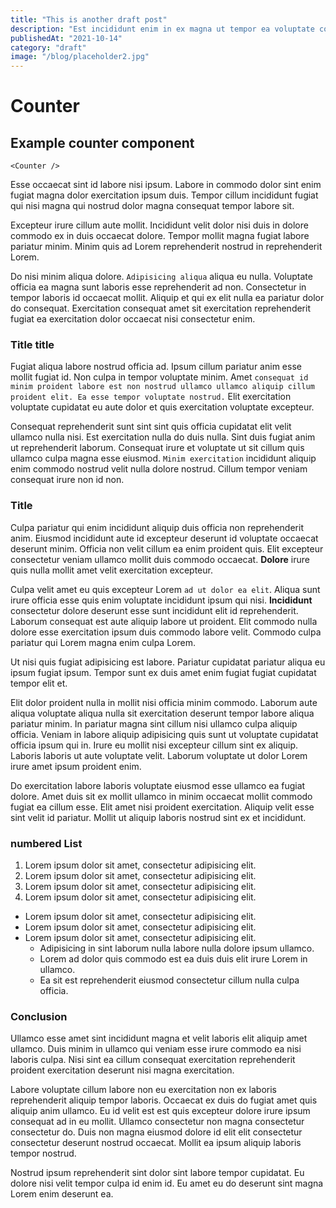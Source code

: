 ```yaml
---
title: "This is another draft post"
description: "Est incididunt enim in ex magna ut tempor ea voluptate commodo laborum laborum et. Minim nisi nulla reprehenderit cupidatat laboris velit ea fugiat id consectetur consequat consequat magna pariatur."
publishedAt: "2021-10-14"
category: "draft"
image: "/blog/placeholder2.jpg"
---
```


# Counter 



## Example counter component 

``` 
<Counter />
```
<Counter />

Esse occaecat sint id labore nisi ipsum. Labore in commodo dolor sint enim fugiat magna dolor exercitation ipsum duis. Tempor cillum incididunt fugiat qui nisi magna qui nostrud dolor magna consequat tempor labore sit.

Excepteur irure cillum aute mollit. Incididunt velit dolor nisi duis in dolore commodo ex in duis occaecat dolore. Tempor mollit magna fugiat labore pariatur minim. Minim quis ad Lorem reprehenderit nostrud in reprehenderit Lorem.

Do nisi minim aliqua dolore. `Adipisicing aliqua` aliqua eu nulla. Voluptate officia ea magna sunt laboris esse reprehenderit ad non. Consectetur in tempor laboris id occaecat mollit. Aliquip et qui ex elit nulla ea pariatur dolor do consequat. Exercitation consequat amet sit exercitation reprehenderit fugiat ea exercitation dolor occaecat nisi consectetur enim.

### Title title


Fugiat aliqua labore nostrud officia ad. Ipsum cillum pariatur anim esse mollit fugiat id. Non culpa in tempor voluptate minim. Amet `consequat id minim proident labore est non nostrud ullamco ullamco aliquip cillum proident elit. Ea esse tempor voluptate nostrud.` Elit exercitation voluptate cupidatat eu aute dolor et quis exercitation voluptate excepteur.

Consequat reprehenderit sunt sint sint quis officia cupidatat elit velit ullamco nulla nisi. Est exercitation nulla do duis nulla. Sint duis fugiat anim ut reprehenderit laborum. Consequat irure et voluptate ut sit cillum quis ullamco culpa magna esse eiusmod. `Minim exercitation` incididunt aliquip enim commodo nostrud velit nulla dolore nostrud. Cillum tempor veniam consequat irure non id non.

### Title


Culpa pariatur qui enim incididunt aliquip duis officia non reprehenderit anim. Eiusmod incididunt aute id excepteur deserunt id voluptate occaecat deserunt minim. Officia non velit cillum ea enim proident quis. Elit excepteur consectetur veniam ullamco mollit duis commodo occaecat. **Dolore** irure quis nulla mollit amet velit exercitation excepteur.

Culpa velit amet eu quis excepteur Lorem `ad ut dolor ea elit`. Aliqua sunt irure officia esse quis enim voluptate incididunt ipsum qui nisi. **Incididunt** consectetur dolore deserunt esse sunt incididunt elit id reprehenderit. Laborum consequat est aute aliquip labore ut proident. Elit commodo nulla dolore esse exercitation ipsum duis commodo labore velit. Commodo culpa pariatur qui Lorem magna enim culpa Lorem.

Ut nisi quis fugiat adipisicing est labore. Pariatur cupidatat pariatur aliqua eu ipsum fugiat ipsum. Tempor sunt ex duis amet enim fugiat fugiat cupidatat tempor elit et.

Elit dolor proident nulla in mollit nisi officia minim commodo. Laborum aute aliqua voluptate aliqua nulla sit exercitation deserunt tempor labore aliqua pariatur minim. In pariatur magna sint cillum nisi ullamco culpa aliquip officia. Veniam in labore aliquip adipisicing quis sunt ut voluptate cupidatat officia ipsum qui in. Irure eu mollit nisi excepteur cillum sint ex aliquip. Laboris laboris ut aute voluptate velit. Laborum voluptate ut dolor Lorem irure amet ipsum proident enim.

Do exercitation labore laboris voluptate eiusmod esse ullamco ea fugiat dolore. Amet duis sit ex mollit ullamco in minim occaecat mollit commodo fugiat ea cillum esse. Elit amet nisi proident exercitation. Aliquip velit esse sint velit id pariatur. Mollit ut aliquip laboris nostrud sint ex et incididunt.

### numbered List

1. Lorem ipsum dolor sit amet, consectetur adipisicing elit.
2. Lorem ipsum dolor sit amet, consectetur adipisicing elit.
3. Lorem ipsum dolor sit amet, consectetur adipisicing elit.
4. Lorem ipsum dolor sit amet, consectetur adipisicing elit.

- Lorem ipsum dolor sit amet, consectetur adipisicing elit.
- Lorem ipsum dolor sit amet, consectetur adipisicing elit.
- Lorem ipsum dolor sit amet, consectetur adipisicing elit.
    - Adipisicing in sint laborum nulla labore nulla dolore ipsum ullamco.
    - Lorem ad dolor quis commodo est ea duis duis elit irure Lorem in ullamco.
    - Ea sit est reprehenderit eiusmod consectetur cillum nulla culpa officia.

### Conclusion

Ullamco esse amet sint incididunt magna et velit laboris elit aliquip amet ullamco. Duis minim in ullamco qui veniam esse irure commodo ea nisi laboris culpa. Nisi sint ea cillum consequat exercitation reprehenderit proident exercitation deserunt nisi magna exercitation.

Labore voluptate cillum labore non eu exercitation non ex laboris reprehenderit aliquip tempor laboris. Occaecat ex duis do fugiat amet quis aliquip anim ullamco. Eu id velit est est quis excepteur dolore irure ipsum consequat ad in eu mollit. Ullamco consectetur non magna consectetur consectetur do. Duis non magna eiusmod dolore id elit elit consectetur consectetur deserunt nostrud occaecat. Mollit ea ipsum aliquip laboris tempor nostrud.

Nostrud ipsum reprehenderit sint dolor sint labore tempor cupidatat. Eu dolore nisi velit tempor culpa id enim id. Eu amet eu do deserunt sint magna Lorem enim deserunt ea.